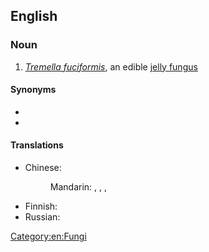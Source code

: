 ==English==
{{wikipedia}}

===Noun===
{{en-noun|snow fungi}}

# ''[[Tremella fuciformis]]'', an edible [[jelly fungus]]

====Synonyms====
* {{l|en|silver ear fungus}}
* {{l|en|white jelly mushroom}}

====Translations====
{{trans-top|''Tremella fuciformis''}}
* Chinese:
*: Mandarin: {{t+|cmn|白木耳|tr=báimù'ěr|sc=Hani}}, {{t|cmn|雪耳|tr=xuě'ěr|sc=Hani}}, {{t+|cmn|銀耳|sc=Hani}}, {{t+|cmn|银耳|tr=yín'ěr|sc=Hani}}
{{trans-mid}}
* Finnish: {{t|fi|valkohytykkä}}
* Russian: {{t-needed|ru}}
{{trans-bottom}}

[[Category:en:Fungi]]